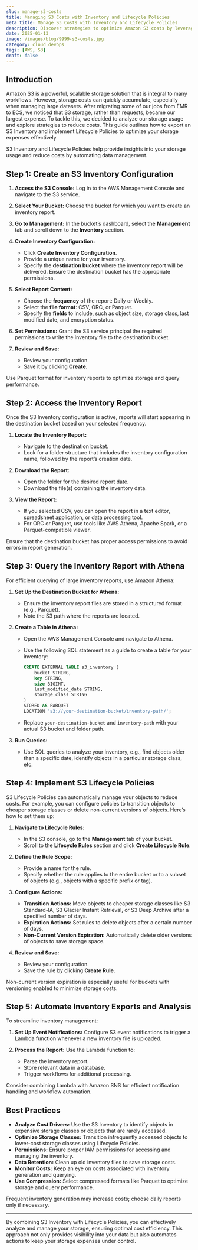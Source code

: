 ```yaml
---
slug: manage-s3-costs
title: Managing S3 Costs with Inventory and Lifecycle Policies
meta_title: Manage S3 Costs with Inventory and Lifecycle Policies
description: Discover strategies to optimize Amazon S3 costs by leveraging inventory exports and lifecycle policies for automated storage management.
date: 2025-01-13
image: /images/blog/9999-s3-costs.jpg
category: cloud_devops
tags: [AWS, S3]
draft: false
---
```


<script type="module" src="/js/posts/9999-plots-s3-costs.js"></script>

## Introduction

Amazon S3 is a powerful, scalable storage solution that is integral to many workflows. However, storage costs can quickly accumulate, especially when managing large datasets. After migrating some of our jobs from EMR to ECS, we noticed that S3 storage, rather than requests, became our largest expense. To tackle this, we decided to analyze our storage usage and explore strategies to reduce costs. This guide outlines how to export an S3 Inventory and implement Lifecycle Policies to optimize your storage expenses effectively.

<canvas id="plot-s3-costs" style="width:100%;height:300px;"></canvas>

<Notice type="info">
  S3 Inventory and Lifecycle Policies help provide insights into your storage usage and reduce costs by automating data management.
</Notice>

## Step 1: Create an S3 Inventory Configuration

1. **Access the S3 Console:**
   Log in to the AWS Management Console and navigate to the S3 service.

2. **Select Your Bucket:**
   Choose the bucket for which you want to create an inventory report.

3. **Go to Management:**
   In the bucket’s dashboard, select the **Management** tab and scroll down to the **Inventory** section.

4. **Create Inventory Configuration:**
   - Click **Create Inventory Configuration**.
   - Provide a unique name for your inventory.
   - Specify the **destination bucket** where the inventory report will be delivered. Ensure the destination bucket has the appropriate permissions.

5. **Select Report Content:**
   - Choose the **frequency** of the report: Daily or Weekly.
   - Select the **file format**: CSV, ORC, or Parquet.
   - Specify the **fields** to include, such as object size, storage class, last modified date, and encryption status.

6. **Set Permissions:**
   Grant the S3 service principal the required permissions to write the inventory file to the destination bucket.

7. **Review and Save:**
   - Review your configuration.
   - Save it by clicking **Create**.

<Notice type="info">
  Use Parquet format for inventory reports to optimize storage and query performance.
</Notice>


## Step 2: Access the Inventory Report

Once the S3 Inventory configuration is active, reports will start appearing in the destination bucket based on your selected frequency.

1. **Locate the Inventory Report:**
   - Navigate to the destination bucket.
   - Look for a folder structure that includes the inventory configuration name, followed by the report’s creation date.

2. **Download the Report:**
   - Open the folder for the desired report date.
   - Download the file(s) containing the inventory data.

3. **View the Report:**
   - If you selected CSV, you can open the report in a text editor, spreadsheet application, or data processing tool.
   - For ORC or Parquet, use tools like AWS Athena, Apache Spark, or a Parquet-compatible viewer.

<Notice type="warning">
  Ensure that the destination bucket has proper access permissions to avoid errors in report generation.
</Notice>

## Step 3: Query the Inventory Report with Athena

For efficient querying of large inventory reports, use Amazon Athena:

1. **Set Up the Destination Bucket for Athena:**
   - Ensure the inventory report files are stored in a structured format (e.g., Parquet).
   - Note the S3 path where the reports are located.

2. **Create a Table in Athena:**
   - Open the AWS Management Console and navigate to Athena.
   - Use the following SQL statement as a guide to create a table for your inventory:

     ```sql
     CREATE EXTERNAL TABLE s3_inventory (
         bucket STRING,
         key STRING,
         size BIGINT,
         last_modified_date STRING,
         storage_class STRING
     )
     STORED AS PARQUET
     LOCATION 's3://your-destination-bucket/inventory-path/';
     ```

   - Replace `your-destination-bucket` and `inventory-path` with your actual S3 bucket and folder path.

3. **Run Queries:**
   - Use SQL queries to analyze your inventory, e.g., find objects older than a specific date, identify objects in a particular storage class, etc.

## Step 4: Implement S3 Lifecycle Policies

S3 Lifecycle Policies can automatically manage your objects to reduce costs. For example, you can configure policies to transition objects to cheaper storage classes or delete non-current versions of objects. Here’s how to set them up:

1. **Navigate to Lifecycle Rules:**
   - In the S3 console, go to the **Management** tab of your bucket.
   - Scroll to the **Lifecycle Rules** section and click **Create Lifecycle Rule**.

2. **Define the Rule Scope:**
   - Provide a name for the rule.
   - Specify whether the rule applies to the entire bucket or to a subset of objects (e.g., objects with a specific prefix or tag).

3. **Configure Actions:**
   - **Transition Actions:** Move objects to cheaper storage classes like S3 Standard-IA, S3 Glacier Instant Retrieval, or S3 Deep Archive after a specified number of days.
   - **Expiration Actions:** Set rules to delete objects after a certain number of days.
   - **Non-Current Version Expiration:** Automatically delete older versions of objects to save storage space.

4. **Review and Save:**
   - Review your configuration.
   - Save the rule by clicking **Create Rule**.

<Notice type="info">
  Non-current version expiration is especially useful for buckets with versioning enabled to minimize storage costs.
</Notice>

## Step 5: Automate Inventory Exports and Analysis

To streamline inventory management:

1. **Set Up Event Notifications:**
   Configure S3 event notifications to trigger a Lambda function whenever a new inventory file is uploaded.

2. **Process the Report:**
   Use the Lambda function to:
   - Parse the inventory report.
   - Store relevant data in a database.
   - Trigger workflows for additional processing.

<Notice type="info">
  Consider combining Lambda with Amazon SNS for efficient notification handling and workflow automation.
</Notice>

## Best Practices

- **Analyze Cost Drivers:** Use the S3 Inventory to identify objects in expensive storage classes or objects that are rarely accessed.
- **Optimize Storage Classes:** Transition infrequently accessed objects to lower-cost storage classes using Lifecycle Policies.
- **Permissions:** Ensure proper IAM permissions for accessing and managing the inventory.
- **Data Retention:** Clean up old inventory files to save storage costs.
- **Monitor Costs:** Keep an eye on costs associated with inventory generation and querying.
- **Use Compression:** Select compressed formats like Parquet to optimize storage and query performance.

<Notice type="warning">
  Frequent inventory generation may increase costs; choose daily reports only if necessary.
</Notice>

---

By combining S3 Inventory with Lifecycle Policies, you can effectively analyze and manage your storage, ensuring optimal cost efficiency. This approach not only provides visibility into your data but also automates actions to keep your storage expenses under control.
